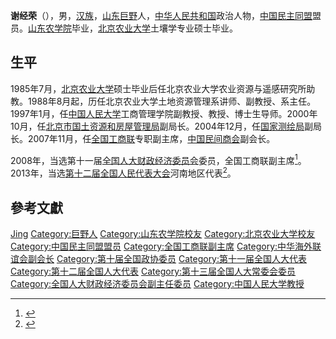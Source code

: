 '''谢经荣'''（{{bd|1962年|2月|}}），男，[[汉族|汉族]]，[[山东|山东]][[巨野|巨野]]人，[[中华人民共和国|中华人民共和国]]政治人物，[[中国民主同盟|中国民主同盟]]盟员。[[山东农学院|山东农学院]]毕业，[[北京农业大学|北京农业大学]]土壤学专业硕士毕业。

== 生平 ==
1985年7月，[[北京农业大学|北京农业大学]]硕士毕业后任北京农业大学农业资源与遥感研究所助教。1988年8月起，历任北京农业大学土地资源管理系讲师、副教授、系主任。1997年1月，任[[中国人民大学|中国人民大学]]工商管理学院副教授、教授、博士生导师。2000年10月，任[[北京市国土资源和房屋管理局|北京市国土资源和房屋管理局]]副局长。2004年12月，任[[国家测绘局|国家测绘局]]副局长。2007年11月，任[[全国工商联|全国工商联]]专职副主席，[[中国民间商会|中国民间商会]]副会长。

2008年，当选第十一届[[全国人大财政经济委员会|全国人大财政经济委员会]]委员，全国工商联副主席<ref>{{cite news|title=全国人大代表信息-谢经荣|url=http://210.82.31.1:8084/delegate/viewDelegate.action?dbid=112508|accessdate=2013-04-05|newspaper=全国人大网|archive-url=https://web.archive.org/web/20120324131053/http://www.npc.gov.cn/delegate/viewDelegate.action?dbid=112508|archive-date=2012-03-24|dead-url=yes}}</ref>。2013年，当选[[第十二届全国人民代表大会|第十二届全国人民代表大会]]河南地区代表<ref>{{cite news|title=全国人大代表信息-谢经荣|url=http://210.82.31.1:8084/delegate/viewDelegate.action?dbid=121513|accessdate=2013-04-05|newspaper=全国人大网|archive-url=https://web.archive.org/web/20130713101002/http://www.npc.gov.cn/delegate/viewDelegate.action?dbid=121513|archive-date=2013-07-13|dead-url=yes}}</ref>。

== 參考文獻 ==
{{reflist}}

{{中国政治人物小作品}}
{{Navboxes 
| title  = 谢经荣在[[中华海外联谊会|中华海外联谊会]]的职务
| list1  =
{{中华海外联谊会第三届理事会}}
}}
{{Navboxes 
| title  = 谢经荣在[[中华全国工商业联合会|中华全国工商业联合会]]的职务
| list1  =
{{中华全国工商业联合会第十届执行委员会}}
{{中华全国工商业联合会第十一届执行委员会}}
{{中华全国工商业联合会第十二届执行委员会}}
}}

{{Authority control}}
{{DEFAULTSORT:Xie谢}}
[[Category:谢姓|Jing]]
[[Category:巨野人|Category:巨野人]]
[[Category:山东农学院校友|Category:山东农学院校友]]
[[Category:北京农业大学校友|Category:北京农业大学校友]]
[[Category:中国民主同盟盟员|Category:中国民主同盟盟员]]
[[Category:全国工商联副主席|Category:全国工商联副主席]]
[[Category:中华海外联谊会副会长|Category:中华海外联谊会副会长]]
[[Category:第十届全国政协委员|Category:第十届全国政协委员]]
[[Category:第十一届全国人大代表|Category:第十一届全国人大代表]]
[[Category:第十二届全国人大代表|Category:第十二届全国人大代表]]
[[Category:第十三届全国人大常委会委员|Category:第十三届全国人大常委会委员]]
[[Category:全国人大财政经济委员会副主任委员|Category:全国人大财政经济委员会副主任委员]]
[[Category:中国人民大学教授|Category:中国人民大学教授]]